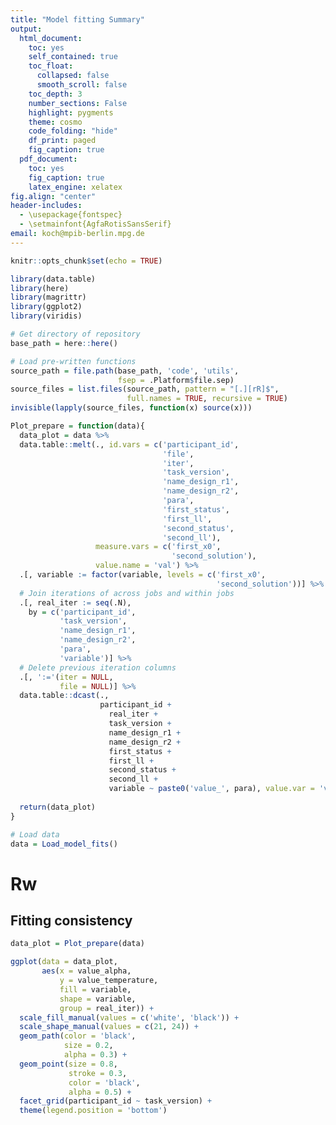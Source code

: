```yaml
---
title: "Model fitting Summary"
output:
  html_document:
    toc: yes
    self_contained: true
    toc_float:
      collapsed: false
      smooth_scroll: false
    toc_depth: 3
    number_sections: False
    highlight: pygments
    theme: cosmo
    code_folding: "hide"
    df_print: paged
    fig_caption: true
  pdf_document:
    toc: yes
    fig_caption: true
    latex_engine: xelatex
fig.align: "center"
header-includes:
  - \usepackage{fontspec}
  - \setmainfont{AgfaRotisSansSerif}
email: koch@mpib-berlin.mpg.de
---
```


```r
knitr::opts_chunk$set(echo = TRUE)
```

```r
library(data.table)
library(here)
library(magrittr)
library(ggplot2)
library(viridis)
```

```r
# Get directory of repository
base_path = here::here()

# Load pre-written functions
source_path = file.path(base_path, 'code', 'utils',
                        fsep = .Platform$file.sep)
source_files = list.files(source_path, pattern = "[.][rR]$",
                          full.names = TRUE, recursive = TRUE)
invisible(lapply(source_files, function(x) source(x)))
```

```r
Plot_prepare = function(data){
  data_plot = data %>%
  data.table::melt(., id.vars = c('participant_id',
                                  'file',
                                  'iter',
                                  'task_version',
                                  'name_design_r1',
                                  'name_design_r2',
                                  'para',
                                  'first_status',
                                  'first_ll',
                                  'second_status',
                                  'second_ll'),
                   measure.vars = c('first_x0',
                                    'second_solution'),
                   value.name = 'val') %>%
  .[, variable := factor(variable, levels = c('first_x0',
                                              'second_solution'))] %>%
  # Join iterations of across jobs and within jobs
  .[, real_iter := seq(.N),
    by = c('participant_id',
           'task_version',
           'name_design_r1',
           'name_design_r2',
           'para',
           'variable')] %>%
  # Delete previous iteration columns
  .[, ':='(iter = NULL,
           file = NULL)] %>%
  data.table::dcast(.,
                    participant_id + 
                      real_iter +
                      task_version + 
                      name_design_r1 + 
                      name_design_r2 + 
                      first_status + 
                      first_ll + 
                      second_status + 
                      second_ll + 
                      variable ~ paste0('value_', para), value.var = 'val')
  
  return(data_plot)
}
```


```r
# Load data
data = Load_model_fits()
```

# Rw

## Fitting consistency

```r
data_plot = Plot_prepare(data)

ggplot(data = data_plot,
       aes(x = value_alpha,
           y = value_temperature,
           fill = variable,
           shape = variable,
           group = real_iter)) +
  scale_fill_manual(values = c('white', 'black')) +
  scale_shape_manual(values = c(21, 24)) +
  geom_path(color = 'black',
            size = 0.2,
            alpha = 0.3) +
  geom_point(size = 0.8,
             stroke = 0.3,
             color = 'black',
             alpha = 0.5) +
  facet_grid(participant_id ~ task_version) +
  theme(legend.position = 'bottom')
```


